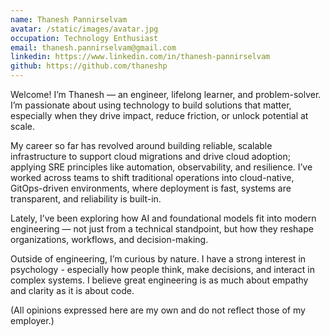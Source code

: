 ```yaml
---
name: Thanesh Pannirselvam
avatar: /static/images/avatar.jpg
occupation: Technology Enthusiast
email: thanesh.pannirselvam@gmail.com
linkedin: https://www.linkedin.com/in/thanesh-pannirselvam
github: https://github.com/thaneshp
---
```


Welcome! I’m Thanesh — an engineer, lifelong learner, and problem-solver. I’m passionate about using technology to build solutions that matter, especially when they drive impact, reduce friction, or unlock potential at scale.

My career so far has revolved around building reliable, scalable infrastructure to support cloud migrations and drive cloud adoption; applying SRE principles like automation, observability, and resilience. I’ve worked across teams to shift traditional operations into cloud-native, GitOps-driven environments, where deployment is fast, systems are transparent, and reliability is built-in.

Lately, I’ve been exploring how AI and foundational models fit into modern engineering — not just from a technical standpoint, but how they reshape organizations, workflows, and decision-making.

Outside of engineering, I’m curious by nature. I have a strong interest in psychology - especially how people think, make decisions, and interact in complex systems. I believe great engineering is as much about empathy and clarity as it is about code.

(All opinions expressed here are my own and do not reflect those of my employer.)

